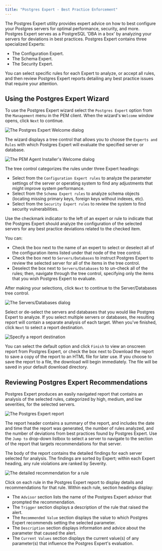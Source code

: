 ```yaml
---
title: "Postgres Expert - Best Practice Enforcement"
---
```


The Postgres Expert utility provides expert advice on how to best configure your Postgres servers for optimal performance, security, and more. Postgres Expert serves as a PostgreSQL 'DBA in a box' by analyzing your servers for deviations in best practices. Postgres Expert contains three specialized Experts:

-   The Configuration Expert.
-   The Schema Expert.
-   The Security Expert.

You can select specific rules for each Expert to analyze, or accept all rules, and then review Postgres Expert reports detailing any best practice issues that require your attention.

## Using the Postgres Expert Wizard

To use the Postgres Expert wizard select the `Postgres Expert` option from the `Management` menu in the PEM client. When the wizard's `Welcome` window opens, click `Next` to continue.

![The Postgres Expert Welcome dialog](../images/pe_welcome.png)

The wizard displays a tree control that allows you to choose the `Experts and Rules` with which Postgres Expert will evaluate the specified server or database.

![The PEM Agent Installer's Welcome dialog](../images/pe_select_rules.png)

The tree control categorizes the rules under three Expert headings:

-   Select from the `Configuration Expert rules` to analyze the parameter settings of the server or operating system to find any adjustments that might improve system performance.
-   Select from the `Schema Expert rules` to analyze schema objects (locating missing primary keys, foreign keys without indexes, etc).
-   Select from the `Security Expert rules` to review the system to find security vulnerabilities.

Use the checkmark indicator to the left of an expert or rule to indicate that the Postgres Expert should analyze the configuration of the selected servers for any best practice deviations related to the checked item.

You can:

-   Check the box next to the name of an expert to select or deselect all of the configuration items listed under that node of the tree control.
-   Check the box next to `Servers/Databases` to instruct Postgres Expert to review the selected server for all of the items in the tree control.
-   Deselect the box next to `Servers/Databases` to to un-check all of the rules; then, navigate through the tree control, specifying only the items that you wish Postgres Expert to evaluate.

After making your selections, click `Next` to continue to the Server/Databases tree control.

![The Servers/Databases dialog](../images/pe_select_servers.png)

Select or de-select the servers and databases that you would like Postgres Expert to analyze. If you select multiple servers or databases, the resulting report will contain a separate analysis of each target. When you've finished, click `Next` to select a report destination.

![Specify a report destination](../images/pe_direct_output.png)

You can select the default option and click `Finish` to view an onscreen report from Postgres Expert, or check the box next to Download the report to save a copy of the report to an HTML file for later use. If you choose to save the report to a file, the download will begin immediately. The file will be saved in your default download directory.

## Reviewing Postgres Expert Recommendations

Postgres Expert produces an easily navigated report that contains an analysis of the selected rules, categorized by high, medium, and low severities, for the selected servers.

![The Postgres Expert report](../images/pe_report.png)

The report header contains a summary of the report, and includes the date and time that the report was generated, the number of rules analyzed, and the number of deviations from best practices found by Postgres Expert. Use the `Jump to` drop-down listbox to select a server to navigate to the section of the report that targets recommendations for that server.

The body of the report contains the detailed findings for each server selected for analysis. The findings are sorted by Expert; within each Expert heading, any rule violations are ranked by Severity.

![The detailed recommendation for a rule](../images/pe_param_value.png)

Click on each rule in the Postgres Expert report to display details and recommendations for that rule. Within each rule, section headings display:

-   The `Advisor` section lists the name of the Postgres Expert advisor that prompted the recommendation.
-   The `Trigger` section displays a description of the rule that raised the alert.
-   The `Recommended Value` section displays the value to which Postgres Expert recommends setting the selected parameter.
-   The `Description` section displays information and advice about the parameter that caused the alert.
-   The `Current Values` section displays the current value(s) of any parameter(s) that influence the Postgres Expert's evaluation.
